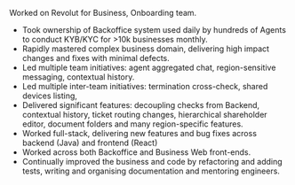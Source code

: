 Worked on Revolut for Business, Onboarding team.

- Took ownership of Backoffice system used daily by hundreds of Agents to conduct KYB/KYC for >10k businesses monthly.
- Rapidly mastered complex business domain, delivering high impact changes and fixes with minimal defects.
- Led multiple team initiatives: agent aggregated chat, region-sensitive messaging, contextual history.
- Led multiple inter-team initiatives: termination cross-check, shared devices listing, 
- Delivered significant features: decoupling checks from Backend, contextual history, ticket routing changes, hierarchical shareholder editor, document folders and many region-specific features.
- Worked full-stack, delivering new features and bug fixes across backend (Java) and frontend (React)
- Worked across both Backoffice and Business Web front-ends.
- Continually improved the business and code by refactoring and adding tests, writing and organising documentation and mentoring engineers.